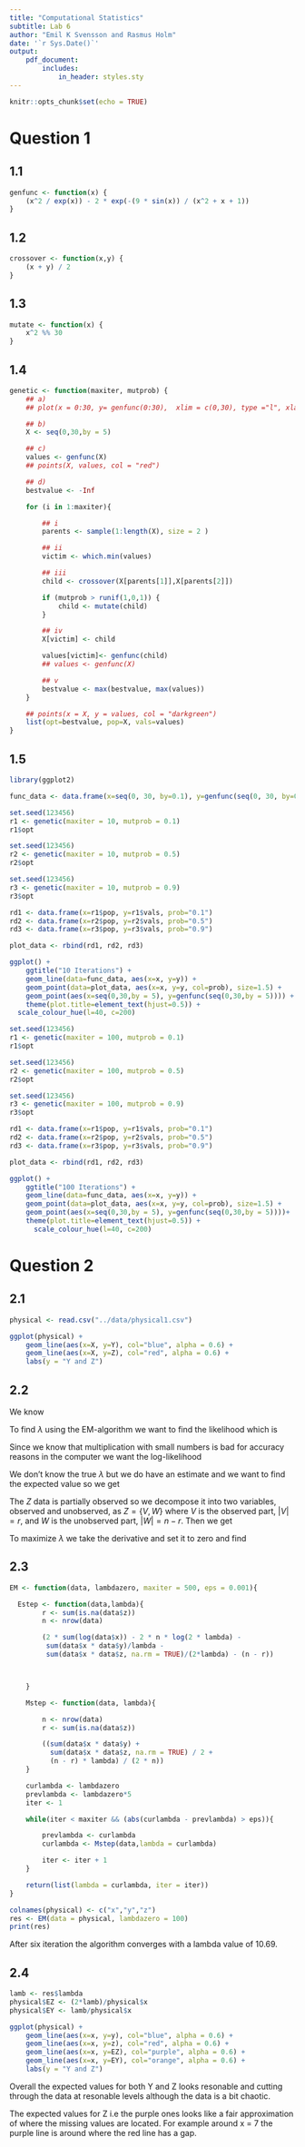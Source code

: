 ```yaml
---
title: "Computational Statistics"
subtitle: Lab 6
author: "Emil K Svensson and Rasmus Holm"
date: '`r Sys.Date()`'
output:
    pdf_document:
        includes:
            in_header: styles.sty
---
```


```r
knitr::opts_chunk$set(echo = TRUE)
```

# Question 1

## 1.1

```r
genfunc <- function(x) {
    (x^2 / exp(x)) - 2 * exp(-(9 * sin(x)) / (x^2 + x + 1))
}
```

## 1.2

```r
crossover <- function(x,y) {
    (x + y) / 2
}
```

## 1.3

```r
mutate <- function(x) {
    x^2 %% 30
}
```

## 1.4

```r
genetic <- function(maxiter, mutprob) {
    ## a)
    ## plot(x = 0:30, y= genfunc(0:30),  xlim = c(0,30), type ="l", xlab="", ylab="")

    ## b)
    X <- seq(0,30,by = 5)

    ## c)
    values <- genfunc(X)
    ## points(X, values, col = "red")

    ## d)
    bestvalue <- -Inf

    for (i in 1:maxiter){

        ## i
        parents <- sample(1:length(X), size = 2 )

        ## ii
        victim <- which.min(values)

        ## iii
        child <- crossover(X[parents[1]],X[parents[2]])

        if (mutprob > runif(1,0,1)) {
            child <- mutate(child)
        }

        ## iv
        X[victim] <- child

        values[victim]<- genfunc(child)
        ## values <- genfunc(X)

        ## v
        bestvalue <- max(bestvalue, max(values))
    }

    ## points(x = X, y = values, col = "darkgreen")
    list(opt=bestvalue, pop=X, vals=values)
}
```

## 1.5

```r
library(ggplot2)

func_data <- data.frame(x=seq(0, 30, by=0.1), y=genfunc(seq(0, 30, by=0.1)))

set.seed(123456)
r1 <- genetic(maxiter = 10, mutprob = 0.1)
r1$opt

set.seed(123456)
r2 <- genetic(maxiter = 10, mutprob = 0.5)
r2$opt

set.seed(123456)
r3 <- genetic(maxiter = 10, mutprob = 0.9)
r3$opt

rd1 <- data.frame(x=r1$pop, y=r1$vals, prob="0.1")
rd2 <- data.frame(x=r2$pop, y=r2$vals, prob="0.5")
rd3 <- data.frame(x=r3$pop, y=r3$vals, prob="0.9")

plot_data <- rbind(rd1, rd2, rd3)

ggplot() +
    ggtitle("10 Iterations") +
    geom_line(data=func_data, aes(x=x, y=y)) +
    geom_point(data=plot_data, aes(x=x, y=y, col=prob), size=1.5) +
    geom_point(aes(x=seq(0,30,by = 5), y=genfunc(seq(0,30,by = 5)))) +
    theme(plot.title=element_text(hjust=0.5)) +
  scale_colour_hue(l=40, c=200)
```

```r
set.seed(123456)
r1 <- genetic(maxiter = 100, mutprob = 0.1)
r1$opt

set.seed(123456)
r2 <- genetic(maxiter = 100, mutprob = 0.5)
r2$opt

set.seed(123456)
r3 <- genetic(maxiter = 100, mutprob = 0.9)
r3$opt

rd1 <- data.frame(x=r1$pop, y=r1$vals, prob="0.1")
rd2 <- data.frame(x=r2$pop, y=r2$vals, prob="0.5")
rd3 <- data.frame(x=r3$pop, y=r3$vals, prob="0.9")

plot_data <- rbind(rd1, rd2, rd3)

ggplot() +
    ggtitle("100 Iterations") +
    geom_line(data=func_data, aes(x=x, y=y)) +
    geom_point(data=plot_data, aes(x=x, y=y, col=prob), size=1.5) +
    geom_point(aes(x=seq(0,30,by = 5), y=genfunc(seq(0,30,by = 5))))+
    theme(plot.title=element_text(hjust=0.5)) +
      scale_colour_hue(l=40, c=200)
```

\newpage

# Question 2

## 2.1

```r
physical <- read.csv("../data/physical1.csv")
```

```r
ggplot(physical) +
    geom_line(aes(x=X, y=Y), col="blue", alpha = 0.6) +
    geom_line(aes(x=X, y=Z), col="red", alpha = 0.6) +
    labs(y = "Y and Z")
```

## 2.2
We know

\begin{align*}
Y_{i} &\sim \exp(X_{i} / \lambda), \\
Z_{i} &\sim \exp(X_{i} / (2 \lambda)).
\end{align*}

To find $\lambda$ using the EM-algorithm we want to find the likelihood which is

\begin{align*}
l(\lambda)
&= P(\lambda | X, Y, Z) \\
&= \prod_{i=1}^{n}
\frac{x_{i}}{\lambda} \exp \left(- \frac{x_{i}}{\lambda} y_{i} \right)
\frac{x_{i}}{2\lambda} \exp \left(- \frac{x_{i}}{2 \lambda} y_{i} \right) \\
&= \prod_{i=1}^{n}
\frac{x_{i}}{2 \lambda^2}
\exp \left(- \frac{x_{i}}{\lambda} \left( y_{i} + \frac{z_{i}}{2} \right) \right).
\end{align*}

Since we know that multiplication with small numbers is bad for accuracy reasons in the computer we want the log-likelihood

\begin{align*}
L(\lambda)
&= \sum_{i=1}^{n}
\log \left( \frac{x_{i}}{2 \lambda^2} \exp \left(- \frac{x_{i}}{\lambda} \left( y_{i} + \frac{z_{i}}{2} \right) \right) \right) \\
&= \sum_{i=1}^{n}
\left( \log(x_{i}^2) - 2n \log(2 \lambda) - \frac{x_{i}}{\lambda} \left( y_{i} + \frac{z_{i}}{2} \right) \right) \\
&=
2 \sum_{i=1}^{n} \log(x_{i}) -
2n \log(2 \lambda) -
\sum_{i=1}^{n} \frac{x_{i}}{\lambda} \left( y_{i} + \frac{z_{i}}{2} \right).
\end{align*}

We don't know the true $\lambda$ but we do have an estimate and we want to find the expected value so we get

\begin{align*}
\E \left[ L(\lambda) | X, Y, Z, \lambda_{k} \right]
&=
2 \sum_{i=1}^{n} \log(x_{i}) -
2n \log(2 \lambda) -
\E \left[ \sum_{i=1}^{n} \frac{x_{i}}{\lambda} \left( y_{i} + \frac{z_{i}}{2} \right) | X, Y, Z, \lambda_{k}\right].
\end{align*}

The $Z$ data is partially observed so we decompose it into two variables, observed and unobserved, as $Z = \{ V, W \}$ where $V$ is the observed part, $|V| = r$, and $W$ is the unobserved part, $|W| = n - r$. Then we get

\begin{align*}
\E \left[ L(\lambda) | X, Y, V, \lambda_{k} \right]
&=
2 \sum_{i=1}^{n} \log(x_{i}) -
2n \log(2 \lambda) -
\sum_{i=1}^{n} \frac{x_{i}}{\lambda} y_{i} -
\sum_{i=1}^{r} \frac{x_{i}}{2 \lambda} v_{i} -
\sum_{i=r+1}^{n} \frac{x_{i}}{2 \lambda} \E \left[ w_{i} | X, Y, V, \lambda_{k} \right] \\
&=
2 \sum_{i=1}^{n} \log(x_{i}) -
2n \log(2 \lambda) -
\sum_{i=1}^{n} \frac{x_{i}}{\lambda} y_{i} -
\sum_{i=1}^{r} \frac{x_{i}}{2 \lambda} v_{i} -
\sum_{i=r+1}^{n} \frac{x_{i}}{2 \lambda} \frac{2 \lambda_{k}}{x_{i}} \\
&=
2 \sum_{i=1}^{n} \log(x_{i}) -
2n \log(2 \lambda) -
\sum_{i=1}^{n} \frac{x_{i}}{\lambda} y_{i} -
\sum_{i=1}^{r} \frac{x_{i}}{2 \lambda} v_{i} -
(n - k) \frac{\lambda_{k}}{\lambda}
\end{align*}

To maximize $\lambda$ we take the derivative and set it to zero and find

\begin{align*}
\lambda &=
\frac{1}{2n} \left( \sum_{i=1}^{n} x_{i} y_{i} + \frac{1}{2} \sum_{i=1}^{r} x_{i} z_{i} + (n - r) \lambda_k \right)
\end{align*}

## 2.3

```r
EM <- function(data, lambdazero, maxiter = 500, eps = 0.001){

  Estep <- function(data,lambda){
        r <- sum(is.na(data$z))
        n <- nrow(data)

        (2 * sum(log(data$x)) - 2 * n * log(2 * lambda) -
         sum(data$x * data$y)/lambda -
         sum(data$x * data$z, na.rm = TRUE)/(2*lambda) - (n - r))



    }

    Mstep <- function(data, lambda){

        n <- nrow(data)
        r <- sum(is.na(data$z))

        ((sum(data$x * data$y) +
          sum(data$x * data$z, na.rm = TRUE) / 2 +
          (n - r) * lambda) / (2 * n))
    }

    curlambda <- lambdazero
    prevlambda <- lambdazero*5
    iter <- 1

    while(iter < maxiter && (abs(curlambda - prevlambda) > eps)){

        prevlambda <- curlambda
        curlambda <- Mstep(data,lambda = curlambda)

        iter <- iter + 1
    }

    return(list(lambda = curlambda, iter = iter))
}

colnames(physical) <- c("x","y","z")
res <- EM(data = physical, lambdazero = 100)
print(res)
```

After six iteration the algorithm converges with a lambda value of 10.69.

## 2.4

```r
lamb <- res$lambda
physical$EZ <- (2*lamb)/physical$x
physical$EY <- lamb/physical$x

ggplot(physical) +
    geom_line(aes(x=x, y=y), col="blue", alpha = 0.6) +
    geom_line(aes(x=x, y=z), col="red", alpha = 0.6) +
    geom_line(aes(x=x, y=EZ), col="purple", alpha = 0.6) +
    geom_line(aes(x=x, y=EY), col="orange", alpha = 0.6) +
    labs(y = "Y and Z")
```

Overall the expected values for both Y and Z looks resonable and cutting through the data at resonable levels although the data is a bit chaotic.

The expected values for Z i.e the purple ones looks like a fair approximation of where the missing values are located. For example around x = 7 the purple line is around where the red line has a gap.
